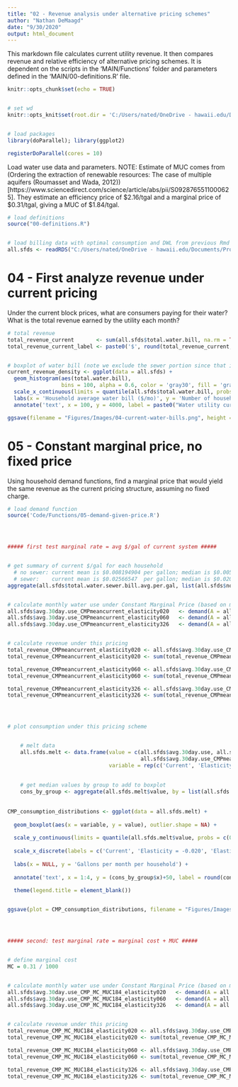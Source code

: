 ```yaml
---
title: "02 - Revenue analysis under alternative pricing schemes"
author: "Nathan DeMaagd"
date: "9/30/2020"
output: html_document
---
```





This markdown file calculates current utility revenue. It then compares revenue and relative efficiency of alternative pricing schemes. It is dependent on the scripts in the 'MAIN/Functions' folder and parameters defined in the 'MAIN/00-definitions.R' file.



```r
knitr::opts_chunk$set(echo = TRUE)


# set wd
knitr::opts_knit$set(root.dir = 'C:/Users/nated/OneDrive - hawaii.edu/Documents/Projects/Water/Marginal vs average price welfare/WaterMarginalAveragePrice/MAIN/')


# load packages
library(doParallel); library(ggplot2)

registerDoParallel(cores = 10)

```




Load water use data and parameters. NOTE: Estimate of MUC comes from (Ordering the extraction of renewable resources: The case of multiple aquifers (Roumasset and Wada, 2012))[https://www.sciencedirect.com/science/article/abs/pii/S0928765511000625]. They estimate an efficiency price of \$2.16/tgal and a marginal price of \$0.31/tgal, giving a MUC of \$1.84/tgal.

```r


# load definitions
source("00-definitions.R")


# load billing data with optimal consumption and DWL from previous Rmd file
all.sfds <- readRDS("C:/Users/nated/OneDrive - hawaii.edu/Documents/Projects/Water/Marginal vs average price welfare/Data/Intermediate/01_RESULTS_optimal_consumption_DWL_current_pricing.rds")

```




# 04 - First analyze revenue under current pricing

Under the current block prices, what are consumers paying for their water? What is the total revenue earned by the utility each month?

```r


# total revenue
total_revenue_current       <- sum(all.sfds$total.water.bill, na.rm = TRUE)/1e6
total_revenue_current_label <- paste0('$', round(total_revenue_current, 2))


# boxplot of water bill (note we exclude the sewer portion since that is not revenue for the water utility)
current_revenue_density <- ggplot(data = all.sfds) +
  geom_histogram(aes(total.water.bill),
                 bins = 100, alpha = 0.6, color = 'gray30', fill = 'gray30') +
  scale_x_continuous(limits = quantile(all.sfds$total.water.bill, probs = c(0.01, 0.98))) +
  labs(x = 'Household average water bill ($/mo)', y = 'Number of households') +
  annotate('text', x = 100, y = 4000, label = paste0("Water utility current revenue\n", total_revenue_current_label, ' mil/mo'), hjust = 0)

ggsave(filename = "Figures/Images/04-current-water-bills.png", height = 4, width = 7)

```




# 05 - Constant marginal price, no fixed price

Using household demand functions, find a marginal price that would yield the same revenue as the current pricing structure, assuming no fixed charge. 

```r


# load demand function
source('Code/Functions/05-demand-given-price.R')




##### first test marginal rate = avg $/gal of current system #####


# get summary of current $/gal for each household
  # no sewer: current mean is $0.008194904 per gallon; median is $0.005546433 per gallon
  # sewer:    current mean is $0.02566547  per gallon; median is $0.02007204  per gallon
aggregate(all.sfds$total.water.sewer.bill.avg.per.gal, list(all.sfds$no.sewer), summary)


# calculate monthly water use under Constant Marginal Price (based on mean and median of current average prices)
all.sfds$avg.30day.use_CMPmeancurrent_elasticity020   <- demand(A = all.sfds$A_elasticity020, price_water = 0.008194904, price_water_sewer = 0.02566547, elasticity = -0.020, no.sewer = all.sfds$no.sewer)
all.sfds$avg.30day.use_CMPmeancurrent_elasticity060   <- demand(A = all.sfds$A_elasticity060, price_water = 0.008194904, price_water_sewer = 0.02566547, elasticity = -0.060, no.sewer = all.sfds$no.sewer)
all.sfds$avg.30day.use_CMPmeancurrent_elasticity326   <- demand(A = all.sfds$A_elasticity326, price_water = 0.008194904, price_water_sewer = 0.02566547, elasticity = -0.326, no.sewer = all.sfds$no.sewer)


# calculate revenue under this pricing
total_revenue_CMPmeancurrent_elasticity020 <- all.sfds$avg.30day.use_CMPmeancurrent_elasticity020 * 0.008194904
total_revenue_CMPmeancurrent_elasticity020 <- sum(total_revenue_CMPmeancurrent_elasticity020[!is.infinite(total_revenue_CMPmeancurrent_elasticity020)], na.rm = TRUE) / 1e6

total_revenue_CMPmeancurrent_elasticity060 <- all.sfds$avg.30day.use_CMPmeancurrent_elasticity060 * 0.008194904
total_revenue_CMPmeancurrent_elasticity060 <- sum(total_revenue_CMPmeancurrent_elasticity060[!is.infinite(total_revenue_CMPmeancurrent_elasticity060)], na.rm = TRUE) / 1e6

total_revenue_CMPmeancurrent_elasticity326 <- all.sfds$avg.30day.use_CMPmeancurrent_elasticity326 * 0.008194904
total_revenue_CMPmeancurrent_elasticity326 <- sum(total_revenue_CMPmeancurrent_elasticity326[!is.infinite(total_revenue_CMPmeancurrent_elasticity326)], na.rm = TRUE) / 1e6




# plot consumption under this pricing scheme


    # melt data
    all.sfds.melt <- data.frame(value = c(all.sfds$avg.30day.use, all.sfds$avg.30day.use_CMPmeancurrent_elasticity020, all.sfds$avg.30day.use_CMPmeancurrent_elasticity060,
                                          all.sfds$avg.30day.use_CMPmeancurrent_elasticity326),
                                variable = rep(c('Current', 'Elasticity = -0.020', 'Elasticity = -0.060', 'Elasticity = -0.326'), each = nrow(all.sfds)))
    
    
    # get median values by group to add to boxplot
    cons_by_group <- aggregate(all.sfds.melt$value, by = list(all.sfds.melt$variable), median)
    
    
CMP_consumption_distributions <- ggplot(data = all.sfds.melt) +
  
  geom_boxplot(aes(x = variable, y = value), outlier.shape = NA) +
  
  scale_y_continuous(limits = quantile(all.sfds.melt$value, probs = c(0, 0.90))) +
  
  scale_x_discrete(labels = c('Current', 'Elasticity = -0.020', 'Elasticity = -0.060', 'Elasticity = -0.326')) +
  
  labs(x = NULL, y = 'Gallons per month per household') +
  
  annotate('text', x = 1:4, y = (cons_by_group$x)+50, label = round(cons_by_group$x)) +
  
  theme(legend.title = element_blank())


ggsave(plot = CMP_consumption_distributions, filename = "Figures/Images/05-water-consumption-under-CMPcurrentmean.png", height = 5, width = 7)




##### second: test marginal rate = marginal cost + MUC #####


# define marginal cost
MC = 0.31 / 1000


# calculate monthly water use under Constant Marginal Price (based on marginal cost + MUC, average sewer price)
all.sfds$avg.30day.use_CMP_MC_MUC184_elasticity020   <- demand(A = all.sfds$A_elasticity020, price_water = MC + MUC, price_water_sewer = 0.02566547, elasticity = -0.020, no.sewer = all.sfds$no.sewer)
all.sfds$avg.30day.use_CMP_MC_MUC184_elasticity060   <- demand(A = all.sfds$A_elasticity060, price_water = MC + MUC, price_water_sewer = 0.02566547, elasticity = -0.060, no.sewer = all.sfds$no.sewer)
all.sfds$avg.30day.use_CMP_MC_MUC184_elasticity326   <- demand(A = all.sfds$A_elasticity326, price_water = MC + MUC, price_water_sewer = 0.02566547, elasticity = -0.326, no.sewer = all.sfds$no.sewer)


# calculate revenue under this pricing
total_revenue_CMP_MC_MUC184_elasticity020 <- all.sfds$avg.30day.use_CMP_MC_MUC184_elasticity020 * (MC + MUC)
total_revenue_CMP_MC_MUC184_elasticity020 <- sum(total_revenue_CMP_MC_MUC184_elasticity020[!is.infinite(total_revenue_CMP_MC_MUC184_elasticity020)], na.rm = TRUE) / 1e6

total_revenue_CMP_MC_MUC184_elasticity060 <- all.sfds$avg.30day.use_CMP_MC_MUC184_elasticity060 * (MC + MUC)
total_revenue_CMP_MC_MUC184_elasticity060 <- sum(total_revenue_CMP_MC_MUC184_elasticity060[!is.infinite(total_revenue_CMP_MC_MUC184_elasticity060)], na.rm = TRUE) / 1e6

total_revenue_CMP_MC_MUC184_elasticity326 <- all.sfds$avg.30day.use_CMP_MC_MUC184_elasticity326 * (MC + MUC)
total_revenue_CMP_MC_MUC184_elasticity326 <- sum(total_revenue_CMP_MC_MUC184_elasticity326[!is.infinite(total_revenue_CMP_MC_MUC184_elasticity326)], na.rm = TRUE) / 1e6


```
